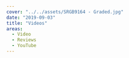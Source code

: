 ---
cover: "../../assets/SRGB9164 - Graded.jpg"
date: "2019-09-03"
title: "Videos"
areas:
  - Video
  - Reviews
  - YouTube
---


<YouTube id="urvqxxNH-g0"/>
<br/>
<YouTube id="Bqlf1DjEgms"/>

